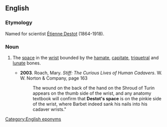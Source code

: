 ==English==

===Etymology===
Named for scientist [[w:Étienne Destot|Étienne Destot]] (1864-1918).

===Noun===
{{en-noun|-|head=[[Destot]]'s [[space]]}}

# {{context|anatomy|lang=en}} The [[space]] in the [[wrist]] bounded by the [[hamate]], [[capitate]], [[triquetral]] and [[lunate]] bones.
#* '''2003'''. Roach, Mary. ''Stiff: The Curious Lives of Human Cadavers''. W. W. Norton & Company, page 163
#*: The wound on the back of the hand on the Shroud of Turin appears on the thumb side of the wrist, and any anatomy textbook will confirm that '''Destot's space''' is on the pinkie side of the wrist, where Barbet indeed sank his nails into his cadaver wrists."

[[Category:English eponyms]]